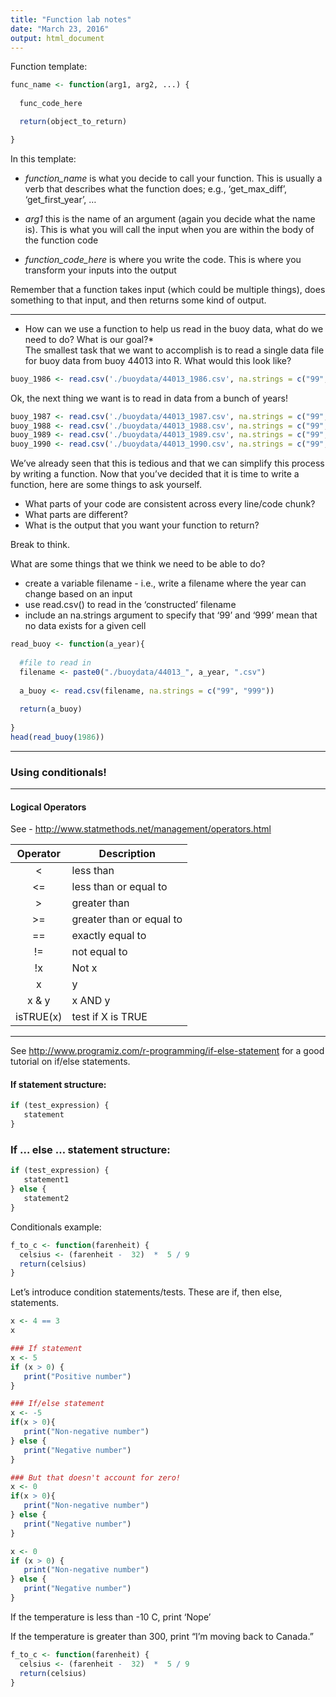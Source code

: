```yaml
---
title: "Function lab notes"
date: "March 23, 2016"
output: html_document
---
```


Function template:  

```r
func_name <- function(arg1, arg2, ...) {
  
  func_code_here

  return(object_to_return)

}
```
In this template:

* *function_name* is what you decide to call your function. This is usually a verb that describes what the function does; e.g., 'get_max_diff', 'get_first_year', ...

* *arg1* this is the name of an argument (again you decide what the name is). This is what you will call the input when you are within the body of the function code

* *function_code_here* is where you write the code. This is where you transform your inputs into the output

Remember that a function takes input (which could be multiple things), does something to that input, and then returns some kind of output. 

--------------------------------------------------------------------------------

* How can we use a function to help us read in the buoy data, what do we need to do? What is our goal?*  
The smallest task that we want to accomplish is to read a single data file for buoy data from buoy 44013 into R. What would this look like?

```r
buoy_1986 <- read.csv('./buoydata/44013_1986.csv', na.strings = c("99", "999"))
```

Ok, the next thing we want is to read in data from a bunch of years!

```r
buoy_1987 <- read.csv('./buoydata/44013_1987.csv', na.strings = c("99", "999"))
buoy_1988 <- read.csv('./buoydata/44013_1988.csv', na.strings = c("99", "999"))
buoy_1989 <- read.csv('./buoydata/44013_1989.csv', na.strings = c("99", "999"))
buoy_1990 <- read.csv('./buoydata/44013_1990.csv', na.strings = c("99", "999"))
```

We've already seen that this is tedious and that we can simplify this process by writing a function. Now that you've decided that it is time to write a function, here are some things to ask yourself.

* What parts of your code are consistent across every line/code chunk? 
* What parts are different? 
* What is the output that you want your function to return?

Break to think.  

What are some things that we think we need to be able to do?  

* create a variable filename - i.e., write a filename where the year can change based on an input
* use read.csv() to read in the 'constructed' filename
* include an na.strings argument to specify that '99' and '999' mean that no data exists for a given cell



```r
read_buoy <- function(a_year){
  
  #file to read in
  filename <- paste0("./buoydata/44013_", a_year, ".csv")
  
  a_buoy <- read.csv(filename, na.strings = c("99", "999"))
  
  return(a_buoy)
  
}
head(read_buoy(1986))
```

--------------------------------------------------------------------------------

### Using conditionals! 

--------------------------------------------------------------------------------

#### Logical Operators
See - [http://www.statmethods.net/management/operators.html](http://www.statmethods.net/management/operators.html)

|   Operator   | Description              |
|:------------:|--------------------------|
|      <       | less than                |
|     <=       | less than or equal to    |
|      >       | greater than             |
|     >=       | greater than or equal to |
|     ==       | exactly equal to         |
|     !=       | not equal to             |
|     !x       | Not x                    |
|    x | y     | x OR y                   |
|    x & y     | x AND y                  |
|   isTRUE(x)  | test if X is TRUE        |

--------------------------------------------------------------------------------

See [http://www.programiz.com/r-programming/if-else-statement](http://www.programiz.com/r-programming/if-else-statement) for a good tutorial on if/else statements.

#### If statement structure: 

```r

if (test_expression) {
   statement
}

```

### If ... else ... statement structure: 
```r

if (test_expression) {
   statement1
} else {
   statement2
}

```

Conditionals example:  

```r
f_to_c <- function(farenheit) {
  celsius <- (farenheit -  32)  *  5 / 9 
  return(celsius)
}

```

Let's introduce condition statements/tests. These are if, then else, statements. 

```r
x <- 4 == 3
x
```

```r
### If statement
x <- 5
if (x > 0) {
   print("Positive number")
} 

### If/else statement
x <- -5
if(x > 0){
   print("Non-negative number")
} else {
   print("Negative number")
}

### But that doesn't account for zero!
x <- 0
if(x > 0){
   print("Non-negative number")
} else {
   print("Negative number")
}

x <- 0
if (x > 0) {
   print("Non-negative number")
} else {
   print("Negative number")
}

```



If the temperature is less than -10 C, print 'Nope'

If the temperature is greater than 300, print "I'm moving back to Canada."

```r
f_to_c <- function(farenheit) {
  celsius <- (farenheit -  32)  *  5 / 9 
  return(celsius)
}
```
